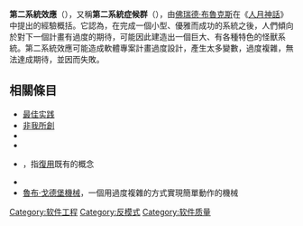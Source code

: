 '''第二系統效應'''（{{lang-en|second-system effect}}），又稱'''第二系統症候群'''（{{lang-en| second-system syndrome}}），由[[佛瑞德·布魯克斯|佛瑞德·布魯克斯]]在《[[人月神話|人月神話]]》中提出的經驗概括。它認為，在完成一個小型、優雅而成功的系統之後，人們傾向於對下一個計畫有過度的期待，可能因此建造出一個巨大、有各種特色的怪獸系統。第二系統效應可能造成軟體專案計畫過度設計，產生太多變數，過度複雜，無法達成期待，並因而失敗。

== 相關條目 ==
* [[最佳实践|最佳实践]]
* [[非我所創|非我所創]]
* {{link-en|專利迴避設計|Design around}}
* {{link-en|專利灌叢|Patent thicket}}
* {{link-en|站在巨人的肩膀上|Standing on the shoulders of giants}}，指[[復用|復用]]既有的概念
* {{link-en|烟囱系统|Stovepipe system}}
* [[魯布·戈德堡機械|魯布·戈德堡機械]]，一個用過度複雜的方式實現簡單動作的機械


[[Category:软件工程|Category:软件工程]]
[[Category:反模式|Category:反模式]]
[[Category:软件质量|Category:软件质量]]